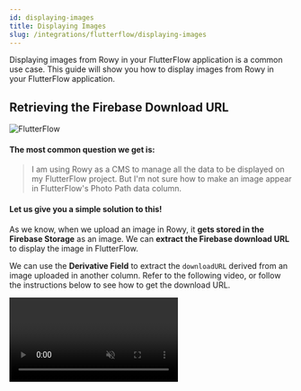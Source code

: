 ```yaml
---
id: displaying-images
title: Displaying Images
slug: /integrations/flutterflow/displaying-images
---
```



Displaying images from Rowy in your FlutterFlow application is a common use case. This guide will show you how to display images from Rowy in your FlutterFlow application.

## Retrieving the Firebase Download URL

<img src = {flutterflow12} alt = "FlutterFlow" />

#### The most common question we get is:

> I am using Rowy as a CMS to manage all the data to be displayed on my FlutterFlow project. But I'm not sure how to make an image appear in FlutterFlow's Photo Path data column.

#### Let us give you a simple solution to this!

As we know, when we upload an image in Rowy, it **gets stored in the Firebase Storage** as an image. We can **extract the Firebase download URL** to display the image in FlutterFlow.

We can use the **Derivative Field** to extract the `downloadURL` derived from an image uploaded in another column. Refer to the following video, or follow the instructions below to see how to get the download URL.

<Video url={videoUrl} playing loop muted playsinline controls />


### Steps

Step 1: Create a **Derivative field** and set the **Listener fields** to be the **Image** column.

Step 2: Change the **Output field** type to `URL`.

Step 3: Set the **Derivative script** to this:
```js
const derivative:Derivative = async ({row,ref,db,storage,auth,logging})=>{
    let url = row.image[0].downloadURL;
    return url;
}
```

Step 4: Continue to add images and retrieve the URL in the Derivative column.

Now, you can continue to use the derivative column as an Image Path in FlutterFlow.


## Retrieving URL for images in a list

If you need to display a list of images, you can use the **Derivative field** to extract multiple download URLs in form of an JSON array.

<img src = {flutterflow13} alt = "FlutterFlow" />

### Steps

Step 1: Create a **Derivative field** and set the **Listener fields** to be the **Image** column.

Step 2: Change the **Output field** type to `JSON`.

Step 3: Set the **Derivative script** to this:
```js
const derivative:Derivative = async ({row,ref,db,storage,auth,logging})=>{
  // WRITE YOUR CODE ONLY BELOW THIS LINE. DO NOT WRITE CODE/COMMENTS OUTSIDE THE FUNCTION BODY
  const obj = {
    data: []
  }
  row.image.map((img) => {
    obj.data.push(img.downloadURL)
  })
  return obj;
}
```

**Output:**

<img src = {flutterflow14} alt = "FlutterFlow" />
